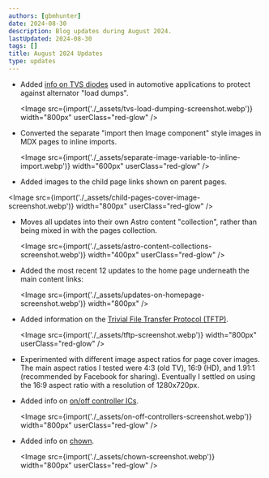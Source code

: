 ```yaml
---
authors: [gbmhunter]
date: 2024-08-30
description: Blog updates during August 2024.
lastUpdated: 2024-08-30
tags: []
title: August 2024 Updates
type: updates
---
```


* Added [info on TVS diodes](/electronics/components/diodes/tvs-diodes/#automotive-load-dump-clamping) used in automotive applications to protect against alternator "load dumps".

    <Image src={import('./_assets/tvs-load-dumping-screenshot.webp')} width="800px" userClass="red-glow" />

* Converted the separate "import then Image component" style images in MDX pages to inline imports.

    <Image src={import('./_assets/separate-image-variable-to-inline-import.webp')} width="600px" userClass="red-glow" />

* Added images to the child page links shown on parent pages.

<Image src={import('./_assets/child-pages-cover-image-screenshot.webp')} width="800px" userClass="red-glow" />

* Moves all updates into their own Astro content "collection", rather than being mixed in with the pages collection.

    <Image src={import('./_assets/astro-content-collections-screenshot.webp')} width="400px" userClass="red-glow" />

* Added the most recent 12 updates to the home page underneath the main content links:

    <Image src={import('./_assets/updates-on-homepage-screenshot.webp')} width="800px" />

* Added information on the [Trivial File Transfer Protocol (TFTP)](/electronics/communication-protocols/trivial-file-transfer-protocol-tftp/).

    <Image src={import('./_assets/tftp-screenshot.webp')} width="800px" userClass="red-glow" />

* Experimented with different image aspect ratios for page cover images. The main aspect ratios I tested were 4:3 (old TV), 16:9 (HD), and 1.91:1 (recommended by Facebook for sharing). Eventually I settled on using the 16:9 aspect ratio with a resolution of 1280x720px.

* Added info on [on/off controller ICs](/electronics/components/on-off-controllers/).

    <Image src={import('./_assets/on-off-controllers-screenshot.webp')} width="800px" userClass="red-glow" />

* Added info on [chown](/programming/operating-systems/linux/programs/chown/).

    <Image src={import('./_assets/chown-screenshot.webp')} width="800px" userClass="red-glow" />
